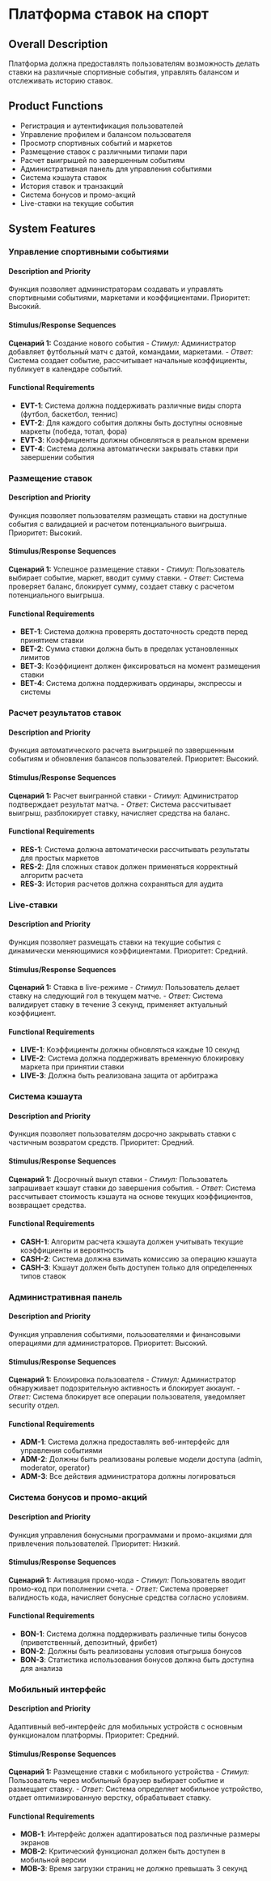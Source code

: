 # Платформа ставок на спорт

## Overall Description

Платформа должна предоставлять пользователям возможность делать ставки на различные спортивные события, управлять балансом и отслеживать историю ставок.

## Product Functions

- Регистрация и аутентификация пользователей
- Управление профилем и балансом пользователя
- Просмотр спортивных событий и маркетов
- Размещение ставок с различными типами пари
- Расчет выигрышей по завершенным событиям
- Административная панель для управления событиями
- Система кэшаута ставок
- История ставок и транзакций
- Система бонусов и промо-акций
- Live-ставки на текущие события

## System Features

### Управление спортивными событиями

#### Description and Priority

Функция позволяет администраторам создавать и управлять спортивными событиями, маркетами и коэффициентами. Приоритет: Высокий.

#### Stimulus/Response Sequences

**Сценарий 1:** Создание нового события
- *Стимул:* Администратор добавляет футбольный матч с датой, командами, маркетами.
- *Ответ:* Система создает событие, рассчитывает начальные коэффициенты, публикует в календаре событий.

#### Functional Requirements

- **EVT-1**: Система должна поддерживать различные виды спорта (футбол, баскетбол, теннис)
- **EVT-2**: Для каждого события должны быть доступны основные маркеты (победа, тотал, фора)
- **EVT-3**: Коэффициенты должны обновляться в реальном времени
- **EVT-4**: Система должна автоматически закрывать ставки при завершении события

### Размещение ставок

#### Description and Priority

Функция позволяет пользователям размещать ставки на доступные события с валидацией и расчетом потенциального выигрыша. Приоритет: Высокий.

#### Stimulus/Response Sequences

**Сценарий 1:** Успешное размещение ставки
- *Стимул:* Пользователь выбирает событие, маркет, вводит сумму ставки.
- *Ответ:* Система проверяет баланс, блокирует сумму, создает ставку с расчетом потенциального выигрыша.

#### Functional Requirements

- **BET-1**: Система должна проверять достаточность средств перед принятием ставки
- **BET-2**: Сумма ставки должна быть в пределах установленных лимитов
- **BET-3**: Коэффициент должен фиксироваться на момент размещения ставки
- **BET-4**: Система должна поддерживать ординары, экспрессы и системы

### Расчет результатов ставок

#### Description and Priority

Функция автоматического расчета выигрышей по завершенным событиям и обновления балансов пользователей. Приоритет: Высокий.

#### Stimulus/Response Sequences

**Сценарий 1:** Расчет выигранной ставки
- *Стимул:* Администратор подтверждает результат матча.
- *Ответ:* Система рассчитывает выигрыш, разблокирует ставку, начисляет средства на баланс.

#### Functional Requirements

- **RES-1**: Система должна автоматически рассчитывать результаты для простых маркетов
- **RES-2**: Для сложных ставок должен применяться корректный алгоритм расчета
- **RES-3**: История расчетов должна сохраняться для аудита

### Live-ставки

#### Description and Priority

Функция позволяет размещать ставки на текущие события с динамически меняющимися коэффициентами. Приоритет: Средний.

#### Stimulus/Response Sequences

**Сценарий 1:** Ставка в live-режиме
- *Стимул:* Пользователь делает ставку на следующий гол в текущем матче.
- *Ответ:* Система валидирует ставку в течение 3 секунд, применяет актуальный коэффициент.

#### Functional Requirements

- **LIVE-1**: Коэффициенты должны обновляться каждые 10 секунд
- **LIVE-2**: Система должна поддерживать временную блокировку маркета при принятии ставки
- **LIVE-3**: Должна быть реализована защита от арбитража

### Система кэшаута

#### Description and Priority

Функция позволяет пользователям досрочно закрывать ставки с частичным возвратом средств. Приоритет: Средний.

#### Stimulus/Response Sequences

**Сценарий 1:** Досрочный выкуп ставки
- *Стимул:* Пользователь запрашивает кэшаут ставки до завершения события.
- *Ответ:* Система рассчитывает стоимость кэшаута на основе текущих коэффициентов, возвращает средства.

#### Functional Requirements

- **CASH-1**: Алгоритм расчета кэшаута должен учитывать текущие коэффициенты и вероятность
- **CASH-2**: Система должна взимать комиссию за операцию кэшаута
- **CASH-3**: Кэшаут должен быть доступен только для определенных типов ставок

### Административная панель

#### Description and Priority

Функция управления событиями, пользователями и финансовыми операциями для администраторов. Приоритет: Высокий.

#### Stimulus/Response Sequences

**Сценарий 1:** Блокировка пользователя
- *Стимул:* Администратор обнаруживает подозрительную активность и блокирует аккаунт.
- *Ответ:* Система блокирует все операции пользователя, уведомляет security отдел.

#### Functional Requirements

- **ADM-1**: Система должна предоставлять веб-интерфейс для управления событиями
- **ADM-2**: Должны быть реализованы ролевые модели доступа (admin, moderator, operator)
- **ADM-3**: Все действия администратора должны логироваться

### Система бонусов и промо-акций

#### Description and Priority

Функция управления бонусными программами и промо-акциями для привлечения пользователей. Приоритет: Низкий.

#### Stimulus/Response Sequences

**Сценарий 1:** Активация промо-кода
- *Стимул:* Пользователь вводит промо-код при пополнении счета.
- *Ответ:* Система проверяет валидность кода, начисляет бонусные средства согласно условиям.

#### Functional Requirements

- **BON-1**: Система должна поддерживать различные типы бонусов (приветственный, депозитный, фрибет)
- **BON-2**: Должны быть реализованы условия отыгрыша бонусов
- **BON-3**: Статистика использования бонусов должна быть доступна для анализа

### Мобильный интерфейс

#### Description and Priority

Адаптивный веб-интерфейс для мобильных устройств с основным функционалом платформы. Приоритет: Средний.

#### Stimulus/Response Sequences

**Сценарий 1:** Размещение ставки с мобильного устройства
- *Стимул:* Пользователь через мобильный браузер выбирает событие и размещает ставку.
- *Ответ:* Система определяет мобильное устройство, отдает оптимизированную верстку, обрабатывает ставку.

#### Functional Requirements

- **MOB-1**: Интерфейс должен адаптироваться под различные размеры экранов
- **MOB-2**: Критический функционал должен быть доступен в мобильной версии
- **MOB-3**: Время загрузки страниц не должно превышать 3 секунд
